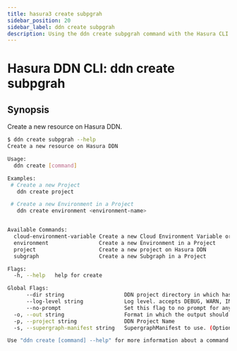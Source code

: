 ```yaml
---
title: hasura3 create subpgrah
sidebar_position: 20
sidebar_label: ddn create subpgrah
description: Using the ddn create subpgrah command with the Hasura CLI
---
```


# Hasura DDN CLI: ddn create subpgrah 

## Synopsis
Create a new resource on Hasura DDN.

```bash
$ ddn create subpgrah --help
Create a new resource on Hasura DDN

Usage:
  ddn create [command]

Examples:
 # Create a new Project
   ddn create project

 # Create a new Environment in a Project
   ddn create environment <environment-name>


Available Commands:
  cloud-environment-variable Create a new Cloud Environment Variable or update an existing one on Hasura DDN
  environment                Create a new Environment in a Project
  project                    Create a new project on Hasura DDN
  subgraph                   Create a new Subgraph in a Project

Flags:
  -h, --help   help for create

Global Flags:
      --dir string                   DDN project directory in which hasura.yaml is present (default ".")
      --log-level string             Log level. accepts DEBUG, WARN, INFO, ERROR, FATAL (default "INFO")
      --no-prompt                    Set this flag to no prompt for anything, the command fails if any input is missing
  -o, --out string                   Format in which the output should be printed, accepts table, json and yaml (default "table")
  -p, --project string               DDN Project Name
  -s, --supergraph-manifest string   SupergraphManifest to use. (Optional. DefaultSupergraphManifest used  if not provided)

Use "ddn create [command] --help" for more information about a command.
```

